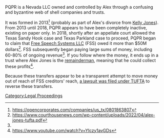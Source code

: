 PQPR is a Nevada LLC owned and controlled by Alex through a confusing and byzantine web of shell companies and trusts.

It was formed in 2013<ref>https://opencorporates.com/companies/us_tx/0801863807</ref> (probably as part of Alex's divorce from [[Kelly Jones]]). From 2013 until 2018, PQPR appears to have been completely inactive, existing on paper only. In 2018, shortly after an appellate court allowed the Texas Sandy Hook case and Texas Parkland case to proceed, PQPR began to claim that [[Free Speech Systems LLC]] (FSS) owed it more than $50M dollars<ref name=":0">https://www.courthousenews.com/wp-content/uploads/2022/04/alex-jones-tufta.pdf</ref>. FSS subsequently began paying large sums of money, including 60-80% of ongoing revenue<ref name=":0" />. If you follow where the money, it ends up in a trust where Alex Jones is the [https://www.law.cornell.edu/wex/remainderma remainderman], meaning that he could collect these profits<ref>[https://www.youtube.com/watch?v=YIczy1avGDs&t=15003s https://www.youtube.com/watch?v=YIczy1avGDs]</ref>.

Because these transfers appear to be a transparent attempt to move money out of reach of FSS creditors' reach, [[Texas TUFTA Case|a lawsuit was filed under TUFTA]] to reverse these transfers.

[[Category:Legal Proceedings]]
